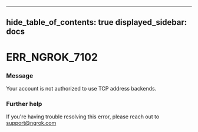 

---
hide_table_of_contents: true
displayed_sidebar: docs
---


# ERR_NGROK_7102

### Message
Your account is not authorized to use TCP address backends.

<ErrorDetails />



### Further help
If you're having trouble resolving this error, please reach out to [support@ngrok.com](mailto:support@ngrok.com?subject=Help%20with%20ERR_NGROK_7102)

